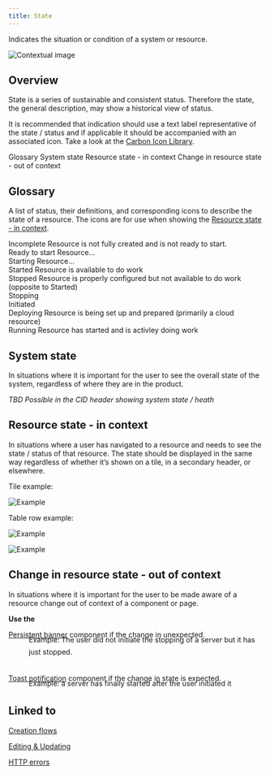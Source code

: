 ```yaml
---
title: State
---
```



<PageDescription>

  Indicates the situation or condition of a system or resource.

</PageDescription>

<Row>
  <Column colLg={8}>

![Contextual image](images/0.png)

  </Column>
</Row>

## Overview

State is a series of sustainable and consistent status. Therefore the state,
the general description, may show a historical view of status.

It is recommended that indication should use a text label representative of
the state / status and if applicable it should be accompanied with an
associated icon. Take a look at the [Carbon Icon Library](https://www.carbondesignsystem.com/guidelines/iconography/library).

<AnchorLinks>
  <AnchorLink>Glossary</AnchorLink>
  <AnchorLink>System state</AnchorLink>
  <AnchorLink to="#resource-state---in-context">Resource state - in context</AnchorLink>
  <AnchorLink to="#change-in-resource-state---out-of-context">Change in resource state - out of context</AnchorLink>
</AnchorLinks>

## Glossary

A list of status, their definitions, and corresponding icons to describe the
state of a resource. The icons are for use when showing
the [Resource state - in context](#resource-state---in-context).

<Row>
 <Column colLg={8}>
 
 <div className={styles.glossaryEntry}>
  <span>Incomplete</span>
  <span>Resource is not fully created and is not ready to start.</span>
 </div>
 <div className={styles.glossaryEntry}>
  <span>Ready to start</span>
  <span>Resource...</span>
 </div>
 <div className={styles.glossaryEntry}>
  <span>Starting</span>
  <span>Resource...</span>
 </div>
 <div className={styles.glossaryEntry}>
  <span>Started</span>
  <span>Resource is available to do work</span>
 </div>
 <div className={styles.glossaryEntry}>
  <span>Stopped</span>
  <span>Resource is properly configured but not available to do work (opposite to Started)</span>
 </div>
 <div className={styles.glossaryEntry}>
  <span>Stopping</span>
  <span></span>
 </div>
 <div className={styles.glossaryEntry}>
  <span>Initiated</span>
  <span></span>
 </div>
 <div className={styles.glossaryEntry}>
  <span>Deploying</span>
  <span>Resource is being set up and prepared (primarily a cloud resource)</span>
 </div>
 <div className={styles.glossaryEntry}>
  <span>Running</span>
  <span>Resource has started and is activley doing work</span>
 </div>
 
  </Column>
</Row>

## System state

In situations where it is important for the user to see the overall state of
the system, regardless of where they are in the product.

*TBD Possible in the CID header showing system state / heath*

## Resource state - in context

In situations where a user has navigated to a resource and needs to see the
state / status of that resource. The state should be displayed in the same
way regardless of whether it’s shown on a tile, in a secondary header, or
elsewhere.

Tile example:

<Row>
 <Column colLg={8}>

![Example](images/1.png)

 </Column>
</Row>

Table row example:

<Row>
 <Column colLg={8}>

![Example](images/2.png)

 </Column>
</Row>
<Row>
 <Column colLg={8}>

![Example](images/3.png)

 </Column>
</Row>

## Change in resource state - out of context

In situations where it is important for the user to be made aware of a
resource change out of context of a component or page.

**Use the**

[Persistent banner](../../bespoke-components/persistent-banner) component if
the change in unexpected.

<Row>
 <Column colLg={8}>
 
 <div style="margin-top: -24px;padding-left: 40px;line-height:1.5rem">
  Example: The user did not initiate the stopping of a server but it has just stopped.
 </div>

 </Column>
</Row>
<br/>

[Toast notification](https://www.carbondesignsystem.com/components/notification/code#toast-notification) component if the change in state is expected.

<Row>
 <Column colLg={8}>
 
 <div style="margin-top: -24px;padding-left: 40px;line-height:1.5rem">
  Example: a server has finally started after the user initiated it
 </div>
 
 </Column>
</Row>

## Linked to

[Creation flows](creation-flows)

[Editing & Updating](editing)

[HTTP errors](http-errors)
